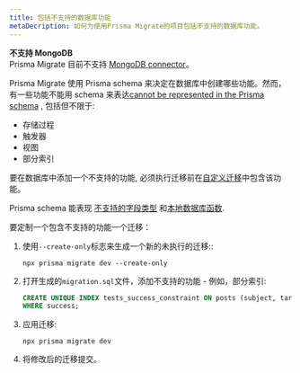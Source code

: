 ```yaml
---
title: 包括不支持的数据库功能
metaDecription: 如何为使用Prisma Migrate的项目包括不支持的数据库功能。
---
```


<TopBlock>

<Admonition type="warning">

**不支持 MongoDB** <br />
Prisma Migrate 目前不支持 [MongoDB connector](../../../concepts/database-connectors/mongodb)。

</Admonition>

Prisma Migrate 使用 Prisma schema 来决定在数据库中创建哪些功能。然而，有一些功能不能用 schema 来表达[cannot be represented in the Prisma schema](../../../concepts/components/prisma-schema/features-without-psl-equivalent) <span class="concept"></span>, 包括但不限于:

- 存储过程
- 触发器
- 视图
- 部分索引

要在数据库中添加一个不支持的功能, 必须执行迁移前在[自定义迁移](customizing-migrations)中包含该功能。

<Admonition type="info">

<Tip>

Prisma schema 能表现 [不支持的字段类型](../../../concepts/components/prisma-schema/features-without-psl-equivalent#unsupported-field-types) <span class="concept"></span> 和[本地数据库函数](enable-native-database-functions).

</Tip>

</Admonition>

要定制一个包含不支持的功能一个迁移：

1. 使用`--create-only`标志来生成一个新的未执行的迁移::

   ```terminal
   npx prisma migrate dev --create-only
   ```

1. 打开生成的`migration.sql`文件，添加不支持的功能 - 例如，部分索引:

   ```sql
   CREATE UNIQUE INDEX tests_success_constraint ON posts (subject, target)
   WHERE success;
   ```

1. 应用迁移:

   ```terminal
   npx prisma migrate dev
   ```

1. 将修改后的迁移提交。

</TopBlock>
